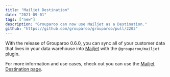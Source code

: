 ```yaml
---
title: "Mailjet Destination"
date: "2021-09-01"
tags: ["new"]
description: "Grouparoo can now use Mailjet as a Destination."
github: "https://github.com/grouparoo/grouparoo/pull/2202"
---
```


With the release of Grouparoo 0.6.0, you can sync all of your customer data that lives
in your data warehouse into [Mailjet](https://www.mailjet.com/) with the `@grouparoo/mailjet` plugin.

For more information and use cases, check out you can use the
[Mailjet Destination page](/integrations/destinations/mailjet).
